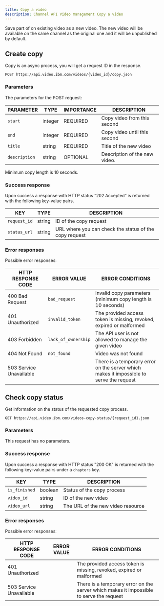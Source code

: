 ```yaml
---
title: Copy a video
description: Channel API Video management Copy a video
---
```


Save part of on existing video as a new video. The new video will be available on the same channel as the original one and it will be unpublished by default.

## Create copy

Copy is an async process, you will get a request ID in the response.

```
POST https://api.video.ibm.com/videos/{video_id}/copy.json
```

### Parameters

The parameters for the POST request:

| PARAMETER     | TYPE    | IMPORTANCE | DESCRIPTION                   |
| ------------- | ------- | ---------- | ----------------------------- |
| `start`       | integer | REQUIRED   | Copy video from this second   |
| `end`         | integer | REQUIRED   | Copy video until this second  |
| `title`       | string  | REQUIRED   | Title of the new video        |
| `description` | string  | OPTIONAL   | Description of the new video. |

Minimum copy length is 10 seconds.

### Success response

Upon success a response with HTTP status “202 Accepted” is returned with the following key-value pairs.

| KEY          | TYPE   | DESCRIPTION                                            |
| ------------ | ------ | ------------------------------------------------------ |
| `request_id` | string | ID of the copy request                                 |
| `status_url` | string | URL where you can check the status of the copy request |

### Error responses

Possible error responses:

| HTTP RESPONSE CODE      | ERROR VALUE         | ERROR CONDITIONS                                                                        |
| ----------------------- | ------------------- | --------------------------------------------------------------------------------------- |
| 400 Bad Request         | `bad_request`       | Invalid copy parameters (minimum copy length is 10 seconds)                             |
| 401 Unauthorized        | `invalid_token`     | The provided access token is missing, revoked, expired or malformed                     |
| 403 Forbidden           | `lack_of_ownership` | The API user is not allowed to manage the given video                                   |
| 404 Not Found           | `not_found`         | Video was not found                                                                     |
| 503 Service Unavailable |                     | There is a temporary error on the server which makes it impossible to serve the request |

## Check copy status

Get information on the status of the requested copy process.

```
GET https://api.video.ibm.com/videos-copy-status/{request_id}.json
```

### Parameters

This request has no parameters.

### Success response

Upon success a response with HTTP status "200 OK" is returned with the following key-value pairs under a `chapters` key.

| KEY           | TYPE    | DESCRIPTION                       |
| ------------- | ------- | --------------------------------- |
| `is_finished` | boolean | Status of the copy process        |
| `video_id`    | string  | ID of the new video               |
| `video_url`   | string  | The URL of the new video resource |

### Error responses

Possible error responses:

| HTTP RESPONSE CODE | ERROR VALUE | ERROR CONDITIONS |
| ------------------ | ----------- | ---------------- |
| 401 Unauthorized | | The provided access token is missing, revoked, expired or malformed |
| 503 Service Unavailable | | There is a temporary error on the server which makes it impossible to serve the request |
